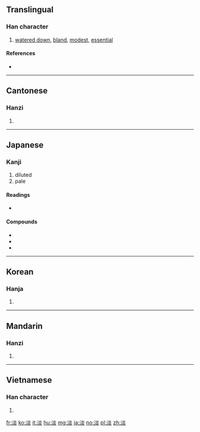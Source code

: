 {{also|澹}}
==Translingual==
{{stroke order|strokes=11}}

===Han character===
{{Han char|rn=85|rad=水|as=08|sn=11|four=39189|canj=EFF}}

# [[watered down]], [[bland]], [[modest]], [[essential]]

====References====
* {{Han ref|kx=0630.180|dkj=17660|dj=1032.170|hdz=31660.080|uh=6DE1|ud=28129|bh=B248|bd=45640}}

----

==Cantonese==

===Hanzi===
{{yue-hanzi|jyut=[[daam6]], [[taam5]]|y=daam6, taam5}}

# {{defn|lang=yue|sort=水08}}

----

==Japanese==

===Kanji===
{{ja-kanji|grade=c|rs=水08}}

# diluted
# pale

====Readings====
* {{ja-readings|goon=[[だん]] (dan) {{non-joyo-reading}}|kanon=[[たん]] (tan)|on=[[えん]] (en)|kun=[[あわい]] (awai), [[うすい]] (usui)}}

====Compounds====
* {{ja-r|淡白|たんぱく}}
* {{ja-r|冷淡|れいたん}}
* {{ja-r|淡々|たんたん}}

----

==Korean==

===Hanja===
{{ko-hanja|hangeul=담|eumhun=|rv=dam|mr=tam|y=tam}}

# {{defn|lang=ko|sort=水08}}

----

==Mandarin==

===Hanzi===
{{cmn-hanzi|pin=[[dàn]] ([[dan4]]), [[tán]] ([[tan2]]), [[yǎn]] ([[yan3]]), [[yàn]] ([[yan4]])|wg=tan<sup>4</sup>, t'an<sup>2</sup>, yen<sup>3</sup>, yen<sup>4</sup>}}

# {{defn|lang=cmn|sort=水08}}

----

==Vietnamese==

===Han character===
{{vi-hantu|[[đạm]], [[đượm]], [[vạm]], [[đặm]]|rs=水08}}

# {{defn|lang=vi|sort=水08}}

[[fr:淡]]
[[ko:淡]]
[[it:淡]]
[[hu:淡]]
[[mg:淡]]
[[ja:淡]]
[[no:淡]]
[[pl:淡]]
[[zh:淡]]
